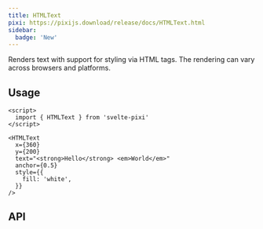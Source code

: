 ```yaml
---
title: HTMLText
pixi: https://pixijs.download/release/docs/HTMLText.html
sidebar:
  badge: 'New'
---
```



Renders text with support for styling via HTML tags. The rendering can vary across browsers and platforms.

## Usage

```svelte live
<script>
  import { HTMLText } from 'svelte-pixi'
</script>

<HTMLText
  x={360}
  y={200}
  text="<strong>Hello</strong> <em>World</em>"
  anchor={0.5}
  style={{
    fill: 'white',
  }}
/>
```

## API

<ComponentAPI component="HTMLText.svelte" />
